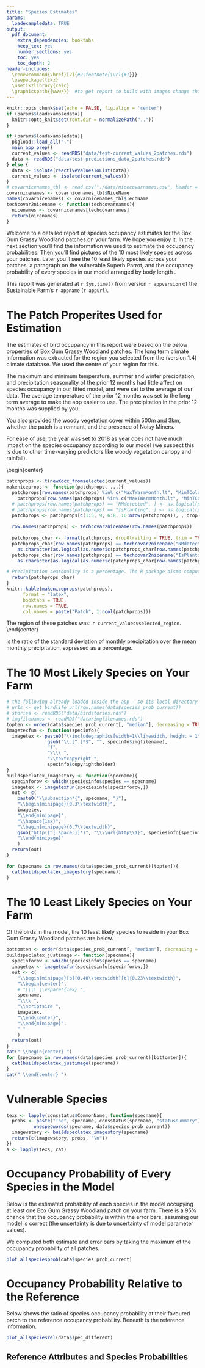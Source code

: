 ```yaml
---
title: "Species Estimates"
params:
  loadexampledata: TRUE
output: 
  pdf_document: 
    extra_dependencies: booktabs
    keep_tex: yes
    number_sections: yes
    toc: yes
    toc_depth: 2
header-includes:
  \renewcommand{\href}[2]{#2\footnote{\url{#1}}}
  \usepackage{tikz}
  \usetikzlibrary{calc}
  \graphicspath{{www/}}  #to get report to build with images change this to ../www/
---
```


\begin{tikzpicture}[overlay, remember picture]
\node[anchor=north west, %anchor is upper left corner of the graphic
      xshift=2.4cm, %shifting around
      yshift=-2cm] 
     at (current page.north west) %left upper corner of the page
     {\includegraphics[width=3cm]{Sustainable Farms logo RGB.png}}; 
\end{tikzpicture}


```r
knitr::opts_chunk$set(echo = FALSE, fig.align = 'center')
if (params$loadexampledata){
  knitr::opts_knit$set(root.dir = normalizePath(".."))
}
```

```r
if (params$loadexampledata){
  pkgload::load_all(".")
  main_app_prep()
  current_values <- readRDS("data/test-current_values_2patches.rds")
  data <- readRDS("data/test-predictions_data_2patches.rds")
} else {
  data <- isolate(reactiveValuesToList(data))
  current_values <- isolate(current_values())
}
# covarnicenames_tbl <- read.csv("./data/nicecovarnames.csv", header = TRUE)
covarnicenames <- covarnicenames_tbl$NiceName
names(covarnicenames) <- covarnicenames_tbl$TechName
techcovar2nicename <- function(techcovarnames){
  nicenames <- covarnicenames[techcovarnames]
  return(nicenames)
}
```

Welcome to a detailed report of species occupancy estimates for the Box Gum Grassy Woodland patches on your farm.
We hope you enjoy it.
In the next section you'll find the information we used to estimate the occupancy probabilities.
Then you'll find pictures of the 10 most likely species across your patches.
Later you'll see 
the 10 least likely species across your patches, 
a paragraph on the vulnerable Superb Parrot,
and the occupancy probability of every species in our model arranged by body length \href{https://www.nature.com/articles/sdata201561}{(Garnett et al. Scientific Data 2, 2015)}.

This report was generated at `r Sys.time()` from version `r appversion` of the Sustainable Farm's `r appname` (`r appurl`).

# The Patch Properites Used for Estimation
The estimates of bird occupancy in this report were based on the below properties of Box Gum Grassy Woodland patches.
The long term climate information was extracted for the region you selected from the \href{https://www.worldclim.org/data/bioclim.html}{WorldClim} (version 1.4) climate database.
We used the centre of your region for this.

The maximum and minimum temperature, summer and winter precipitation, and precipitation seasonality of the prior 12 months had little affect on species occupancy in our fitted model, and were set to the average of our data.
The average temperature of the prior 12 months was set to the long term average to make the app easier to use.
The precipitation in the prior 12 months was supplied by you.

You also provided the 
woody vegetation cover within 500m and 3km, whether the patch is a remnant, and the presence of Noisy Miners.

For ease of use, the year was set to 2018 as year does not have much impact on the species occupancy according to our model (we suspect this is due to other time-varying predictors like woody vegetation canopy and rainfall).

\begin{center}
```r
patchprops <- t(newXocc_fromselected(current_values))
makeniceprops <- function(patchprops, ...){
  patchprops[row.names(patchprops) %in% c("MaxTWarmMonth.lt", "MinTColdMonth.lt"), ] <-   # convert temperatures back to celcius
    patchprops[row.names(patchprops) %in% c("MaxTWarmMonth.lt", "MinTColdMonth.lt"), ] / 10
  # patchprops[row.names(patchprops) == "NMdetected", ] <- as.logical(patchprops[row.names(patchprops) == "NMdetected", ])
  # patchprops[row.names(patchprops) == "IsPlanting", ] <- as.logical(patchprops[row.names(patchprops) == "IsPlanting", ])
  patchprops <- patchprops[c(1:5, 9, 6:8, 10:nrow(patchprops)), , drop = FALSE] #make all long-term climate at the top
  
  row.names(patchprops) <- techcovar2nicename(row.names(patchprops))
  
  patchprops_char <- format(patchprops, drop0trailing = TRUE, trim = TRUE, ...)
  patchprops_char[row.names(patchprops) == techcovar2nicename("NMdetected"), ] <- 
    as.character(as.logical(as.numeric(patchprops_char[row.names(patchprops) == techcovar2nicename("NMdetected"), ])))
  patchprops_char[row.names(patchprops) == techcovar2nicename("IsPlanting"), ] <- 
    as.character(as.logical(as.numeric(patchprops_char[row.names(patchprops) == techcovar2nicename("IsPlanting"), ])))

# Precipitation seasonality is a percentage. The R package dismo computes biovars, it imports 'cv' from package Raster (same authors). The code for 'cv' in raster has 100 * sd(z) / mean(z).
  return(patchprops_char)
}
knitr::kable(makeniceprops(patchprops),
      format = "latex",
      booktabs = TRUE,
      row.names = TRUE,
      col.names = paste("Patch", 1:ncol(patchprops)))
```

The region of these patches was: `r current_values$selected_region`.
\end{center}


\emph{Precipitation seasonality} is the ratio of the standard deviation of monthly precipitation over the mean monthly precipitation, expressed as a percentage.

# The 10 Most Likely Species on Your Farm
```r
# the following already loaded inside the app - so its local directory is known
# urls <- get_birdlife_url(row.names(data$species_prob_current))
# stories <- readRDS("data/birdstories.rds")
# imgfilenames <- readRDS("data/imgfilenames.rds")
topten <- order(data$species_prob_current[, "median"], decreasing = TRUE)[1:10]
imagetexfun <- function(specinfo){
  imagetex <- paste0("\\includegraphics[width=1\\linewidth, height = 1\\linewidth, keepaspectratio]{",
               gsub("\\.[^.]*$", "", specinfo$imgfilename),
               "}",
               "\\\\ ",
               "\\textcopyright ",
               specinfo$copyrightholder)
}
buildspeclatex_imagestory <- function(specname){
  specinforow <- which(speciesinfo$species == specname)
  imagetex <- imagetexfun(speciesinfo[specinforow,])
  out <- c(
    paste0("\\subsection*{", specname, "}"),
    "\\begin{minipage}{0.3\\textwidth}",
    imagetex,
    "\\end{minipage}",
    "\\hspace{1ex}",
    "\\begin{minipage}{0.7\\textwidth}",
    gsub("http([^[:space:]]*)", "\\\\url{http\\1}", speciesinfo[specinforow, "story"]),
    "\\end{minipage}"
    )
  return(out)
}
```

```r
for (specname in row.names(data$species_prob_current)[topten]){
  cat(buildspeclatex_imagestory(specname))
}
```

\newpage

# The 10 Least Likely Species on Your Farm
Of the birds in the model, the 10 least likely species to reside in your Box Gum Grassy Woodland patches are below.
```r
bottomten <- order(data$species_prob_current[, "median"], decreasing = FALSE)[1:10]
buildspeclatex_justimage <- function(specname){
  specinforow <- which(speciesinfo$species == specname)
  imagetex <- imagetexfun(speciesinfo[specinforow,])
  out <- c(
    "\\begin{minipage}[b][0.40\\textwidth][t]{0.23\\textwidth}",
    "\\begin{center}",
    # "\\\\ \\vspace*{1ex} ",
    specname,
    "\\\\ ",
    "\\scriptsize ",
    imagetex,
    "\\end{center}",
    "\\end{minipage}",
    " "
    )
  return(out)
}
cat(" \\begin{center} ")
for (specname in row.names(data$species_prob_current)[bottomten]){
  cat(buildspeclatex_justimage(specname))
}
cat(" \\end{center} ")
```

\clearpage
# Vulnerable Species

```r
texs <- lapply(consstatus$CommonName, function(specname){
  probs <- paste("The", specname, consstatus[specname, "statussummary"],
          onespecwords(specname, data$species_prob_current))
  imagewstory <- buildspeclatex_imagestory(specname)
  return(c(imagewstory, probs, "\n"))
})
a <- lapply(texs, cat)
```

\clearpage
# Occupancy Probability of Every Species in the Model
Below is the estimated probability of each species in the model occupying at least one Box Gum Grassy Woodland patch on your farm.
There is a 95% chance that the \emph{true} occupancy probability is within the error bars, assuming our model is correct (the uncertainty is due to uncertainty of model parameter values).

We computed both estimate and error bars by taking the maximum of the occupancy probability of all patches.

```r
plot_allspeciesprob(data$species_prob_current)
```

\clearpage
# Occupancy Probability Relative to the Reference
Below shows the ratio of species occupancy probability at their favoured patch to the reference occupancy probability. Beneath is the reference information.

```r
plot_allspeciesrel(data$spec_different)
```

\clearpage
## Reference Attributes and Species Probabilities
\begin{center}
\scriptsize
```r
refRegion <- data$reference$region
if (is.null(refRegion)){
  cat("These reference attributes were the default reference values, which were based on the average of our data. \\\\")
} else {
  cat("The reference patch(es) were in the region:",
      refRegion,
      "\\\\")
}
```
```r
refpatchprops <- makeniceprops(t(data$reference$Xocc))
knitr::kable(refpatchprops, digits = 3,
      format = "latex",
      booktabs = TRUE,
      row.names = TRUE,
      col.names = paste("Patch", 1:ncol(refpatchprops)))
plot_allspeciesprob(data$reference$predictions) +
  ggtitle("Reference Occupancy Probability")
```
\end{center}









